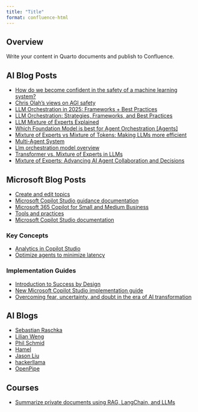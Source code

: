 ```yaml
---
title: "Title"
format: confluence-html
---
```


## Overview

Write your content in Quarto documents and publish to Confluence.

## AI Blog Posts

- [How do we become confident in the safety of a machine learning system?](https://www.alignmentforum.org/posts/FDJnZt8Ks2djouQTZ/how-do-we-become-confident-in-the-safety-of-a-machine)
- [Chris Olah’s views on AGI safety](https://www.alignmentforum.org/posts/X2i9dQQK3gETCyqh2/chris-olah-s-views-on-agi-safety)
- [LLM Orchestration in 2025: Frameworks + Best Practices](https://orq.ai/blog/llm-orchestration)
- [LLM Orchestration: Strategies, Frameworks, and Best Practices](https://labelyourdata.com/articles/llm-orchestration)
- [LLM Mixture of Experts Explained](https://www.tensorops.ai/post/what-is-mixture-of-experts-llm)
- [Which Foundation Model is best for Agent Orchestration [Agents]](https://artificialintelligencemadesimple.substack.com/p/which-foundation-model-is-best-for)
- [Mixture of Experts vs Mixture of Tokens: Making LLMs more efficient](https://www.superannotate.com/blog/mixture-of-experts-vs-mixture-of-tokens)
- [Multi-Agent System](https://superagi.com/multi-agent-system/)
- [Llm orchestration model overview](https://www.restack.io/p/llm-orchestration-answer-model-overview-cat-ai)
- [Transformer vs. Mixture of Experts in LLMs](https://blog.dailydoseofds.com/p/transformer-vs-mixture-of-experts)
- [Mixture of Experts: Advancing AI Agent Collaboration and Decisions](https://www.akira.ai/blog/mixture-of-experts-for-ai-agents)

## Microsoft Blog Posts

- [Create and edit topics](https://learn.microsoft.com/en-us/microsoft-copilot-studio/authoring-create-edit-topics?tabs=webApp)
- [Microsoft Copilot Studio guidance documentation](https://learn.microsoft.com/en-us/microsoft-copilot-studio/guidance/)
- [Microsoft 365 Copilot for Small and Medium Business](https://adoption.microsoft.com/en-us/copilot/smb/)
- [Tools and practices](https://www.microsoft.com/en-au/ai/tools-practices)
- [Microsoft Copilot Studio documentation](https://learn.microsoft.com/en-us/microsoft-copilot-studio/)

### Key Concepts

- [Analytics in Copilot Studio](https://learn.microsoft.com/en-us/microsoft-copilot-studio/analytics-overview)
- [Optimize agents to minimize latency](https://learn.microsoft.com/en-us/microsoft-copilot-studio/guidance/optimize-minimize-latency)

### Implementation Guides

- [Introduction to Success by Design](https://learn.microsoft.com/en-us/dynamics365/guidance/implementation-guide/success-by-design)
- [New Microsoft Copilot Studio implementation guide](https://www.microsoft.com/en-us/microsoft-copilot/blog/copilot-studio/new-microsoft-copilot-studio-implementation-guide/)
- [Overcoming fear, uncertainty, and doubt in the era of AI transformation](https://techcommunity.microsoft.com/blog/microsoftlearnblog/overcoming-fear-uncertainty-and-doubt-in-the-era-of-ai-transformation/3662204)

## AI Blogs

- [Sebastian Raschka](https://magazine.sebastianraschka.com/)
- [Lilian Weng](https://lilianweng.github.io/)
- [Phil Schmid](https://www.philschmid.de/)
- [Hamel](https://hamel.dev/)
- [Jason Liu](https://jxnl.co/writing/)
- [hackerllama](https://osanseviero.github.io/hackerllama/)
- [OpenPipe](https://openpipe.ai/blog)

## Courses

- [Summarize private documents using RAG, LangChain, and LLMs](https://cognitiveclass.ai/courses/summarize-private-documents-using-rag-langchain-and-llms)
